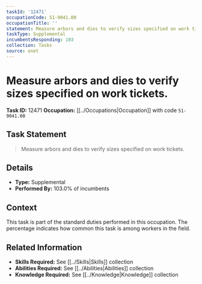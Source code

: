```yaml
---
taskId: '12471'
occupationCode: 51-9041.00
occupationTitle: ''
statement: Measure arbors and dies to verify sizes specified on work tickets.
taskType: Supplemental
incumbentsResponding: 103
collection: Tasks
source: onet
---
```

# Measure arbors and dies to verify sizes specified on work tickets.

**Task ID:** 12471
**Occupation:** [[../Occupations|Occupation]] with code `51-9041.00`

## Task Statement

> Measure arbors and dies to verify sizes specified on work tickets.

## Details

- **Type:** Supplemental
- **Performed By:** 103.0% of incumbents

## Context

This task is part of the standard duties performed in this occupation. The percentage indicates how common this task is among workers in the field.

## Related Information

- **Skills Required:** See [[../Skills|Skills]] collection
- **Abilities Required:** See [[../Abilities|Abilities]] collection
- **Knowledge Required:** See [[../Knowledge|Knowledge]] collection

